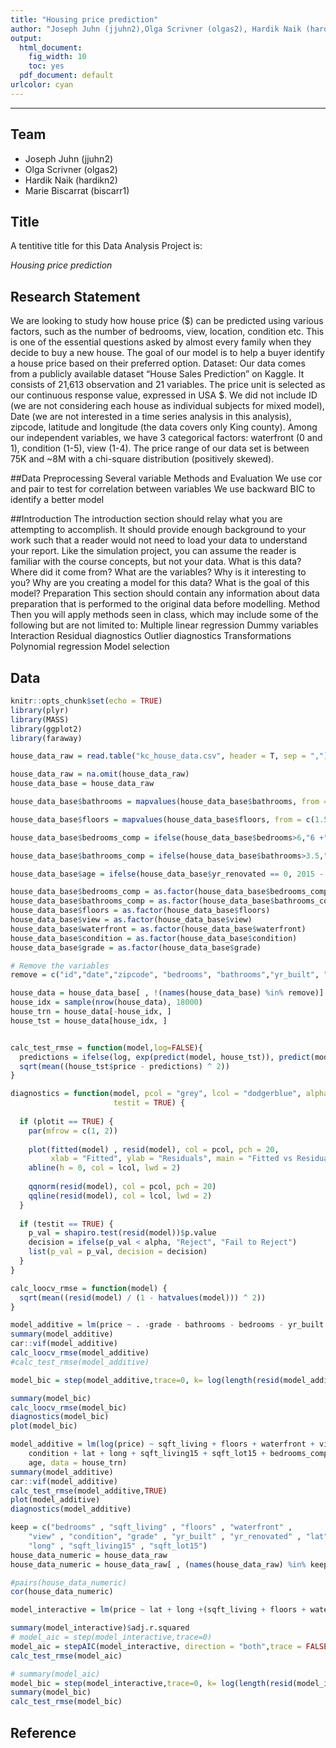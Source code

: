 ```yaml
---
title: "Housing price prediction"
author: "Joseph Juhn (jjuhn2),Olga Scrivner (olgas2), Hardik Naik (hardikn2),Marie Biscarrat (biscarr1)"
output:
  html_document: 
    fig_width: 10
    toc: yes
  pdf_document: default
urlcolor: cyan
---
```


***

## Team

- Joseph Juhn (jjuhn2)
- Olga Scrivner (olgas2)
- Hardik Naik (hardikn2)
- Marie Biscarrat (biscarr1)

## Title

A tentitive title for this Data Analysis Project is: 

*Housing price prediction*

## Research Statement

We are looking to study how house price ($) can be predicted using various factors, such as the number of bedrooms, view, location, condition etc. This is one of the essential questions asked by almost every family when they decide to buy a new house. The goal of  our model is to help a buyer identify a house price based on their preferred option. 
Dataset: Our data comes from a publicly available dataset “House Sales Prediction” on Kaggle. It consists of 21,613 observation and 21 variables. The price unit is selected as our continuous response value,  expressed in USA $. We did not include ID (we are not considering each house as individual subjects for mixed model), Date (we are not interested in a time series analysis in this analysis), zipcode, latitude and longitude (the data covers only King county). Among our independent variables, we have 3 categorical factors: waterfront (0 and 1), condition (1-5), view (1-4). The price range of our data set is between 75K and  ~8M with a chi-square distribution (positively skewed). 

##Data Preprocessing
Several variable
Methods and Evaluation
We use cor and pair to test for correlation between variables
We use backward BIC to identify a better model


##Introduction
The introduction section should relay what you are attempting to accomplish. It should provide enough background to your work such that a reader would not need to load your data to understand your report. Like the simulation project, you can assume the reader is familiar with the course concepts, but not your data. 
What is this data? Where did it come from? What are the variables? Why is it interesting to you?
Why are you creating a model for this data? What is the goal of this model?
Preparation
This section should contain any information about data preparation that is performed to the original data before modelling. 
Method
Then you will apply methods seen in class, which may include some of the following but are not limited to:
Multiple linear regression
Dummy variables
Interaction
Residual diagnostics
Outlier diagnostics
Transformations
Polynomial regression
Model selection

## Data


```r
knitr::opts_chunk$set(echo = TRUE)
library(plyr)
library(MASS)
library(ggplot2)
library(faraway)
```

```r
house_data_raw = read.table("kc_house_data.csv", header = T, sep = ",")

house_data_raw = na.omit(house_data_raw)
house_data_base = house_data_raw

house_data_base$bathrooms = mapvalues(house_data_base$bathrooms, from = c(0.75, 1.25,  1.75, 2.25, 2.75, 3.25, 3.75, 4.25, 4.75, 5.25, 5.75, 6.25, 6.75, 7.75), to = c(0.5, 1, 1.5, 2, 2.5, 3, 3.5, 4, 4.5, 5, 5.5, 6, 6.5, 7.5))

house_data_base$floors = mapvalues(house_data_base$floors, from = c(1.5, 2.5, 3.5), to = c(1, 2, 3))

house_data_base$bedrooms_comp = ifelse(house_data_base$bedrooms>6,"6 +", as.character(house_data_base$bedrooms)) 

house_data_base$bathrooms_comp = ifelse(house_data_base$bathrooms>3.5,"3.5 +", as.character(house_data_base$bathrooms)) 

house_data_base$age = ifelse(house_data_base$yr_renovated == 0, 2015 - house_data_base$yr_built, 2015 - house_data_base$yr_renovated)

house_data_base$bedrooms_comp = as.factor(house_data_base$bedrooms_comp)
house_data_base$bathrooms_comp = as.factor(house_data_base$bathrooms_comp)
house_data_base$floors = as.factor(house_data_base$floors)
house_data_base$view = as.factor(house_data_base$view)
house_data_base$waterfront = as.factor(house_data_base$waterfront)
house_data_base$condition = as.factor(house_data_base$condition)
house_data_base$grade = as.factor(house_data_base$grade)

# Remove the variables 
remove = c("id","date","zipcode", "bedrooms", "bathrooms","yr_built", "yr_renovated","sqft_basement")

house_data = house_data_base[ , !(names(house_data_base) %in% remove)]
house_idx = sample(nrow(house_data), 18000)
house_trn = house_data[-house_idx, ]
house_tst = house_data[house_idx, ]


calc_test_rmse = function(model,log=FALSE){
  predictions = ifelse(log, exp(predict(model, house_tst)), predict(model, house_tst))
  sqrt(mean((house_tst$price - predictions) ^ 2))
}

```

```r
diagnostics = function(model, pcol = "grey", lcol = "dodgerblue", alpha = 0.05, plotit = TRUE,
                       testit = TRUE) {
  
  if (plotit == TRUE) {
    par(mfrow = c(1, 2))
    
    plot(fitted(model) , resid(model), col = pcol, pch = 20, 
         xlab = "Fitted", ylab = "Residuals", main = "Fitted vs Residuals")
    abline(h = 0, col = lcol, lwd = 2)
    
    qqnorm(resid(model), col = pcol, pch = 20)
    qqline(resid(model), col = lcol, lwd = 2)
  }
  
  if (testit == TRUE) {
    p_val = shapiro.test(resid(model))$p.value
    decision = ifelse(p_val < alpha, "Reject", "Fail to Reject")
    list(p_val = p_val, decision = decision)
  }
}

calc_loocv_rmse = function(model) {
  sqrt(mean((resid(model) / (1 - hatvalues(model))) ^ 2))
}

```

```r
model_additive = lm(price ~ . -grade - bathrooms - bedrooms - yr_built - yr_renovated -sqft_basement -bathrooms_comp -sqft_above, data = house_trn)
summary(model_additive)
car::vif(model_additive)
calc_loocv_rmse(model_additive)
#calc_test_rmse(model_additive)
```

```r



model_bic = step(model_additive,trace=0, k= log(length(resid(model_additive))))

summary(model_bic)
calc_loocv_rmse(model_bic)
diagnostics(model_bic)
plot(model_bic)
```

```r
model_additive = lm(log(price) ~ sqft_living + floors + waterfront + view + 
    condition + lat + long + sqft_living15 + sqft_lot15 + bedrooms_comp + 
    age, data = house_trn)
summary(model_additive)
car::vif(model_additive)
calc_test_rmse(model_additive,TRUE)
plot(model_additive)
diagnostics(model_additive)

```


```r
keep = c("bedrooms" , "sqft_living" , "floors" , "waterfront" , 
    "view" , "condition", "grade" , "yr_built" , "yr_renovated" , "lat" , 
    "long" , "sqft_living15" , "sqft_lot15")
house_data_numeric = house_data_raw
house_data_numeric = house_data_raw[ , (names(house_data_raw) %in% keep)]

#pairs(house_data_numeric)
cor(house_data_numeric)
```


```r

model_interactive = lm(price ~ lat + long +(sqft_living + floors + waterfront + view  + sqft_above +  sqft_living15 + sqft_lot15 + age)^2 + bedrooms_comp + bathrooms_comp + condition,data = house_trn)

summary(model_interactive)$adj.r.squared
# model_aic = step(model_interactive,trace=0)
model_aic = stepAIC(model_interactive, direction = "both",trace = FALSE)
calc_test_rmse(model_aic)

# summary(model_aic)
model_bic = step(model_interactive,trace=0, k= log(length(resid(model_interactive))))
summary(model_bic)
calc_test_rmse(model_bic)

```


## Reference

